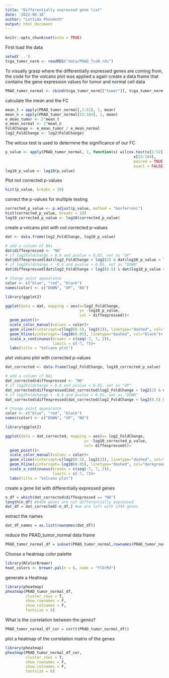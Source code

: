 ```yaml
---
title: "Differentially expressed gene list"
date: '2022-06-18'
author: "Lottida Phondeth"
output: html_document
---
```


```r
knitr::opts_chunk$set(echo = TRUE)
```

First load the data
```r
setwd('..')
tcga_tumor_norm <- readRDS("data/PRAD_TvsN.rds")

```

To visually grasp where the differentially expressed genes are coming from, the code for the volcano plot was applied a again 
create a data frame that contains the gene expression values for tumor and normal cell data
```r
PRAD_tumor_normal <- cbind(tcga_tumor_norm[["tumor"]], tcga_tumor_norm[["normal"]])

```
calculate the mean and the FC
```r
mean_t = apply(PRAD_tumor_normal[,1:52], 1, mean)
mean_n = apply(PRAD_tumor_normal[53:104], 1, mean)
e_mean_tumor <- 2^mean_t
e_mean_normal <- 2^mean_n
FoldChange <- e_mean_tumor / e_mean_normal
log2_FoldChange <- log2(FoldChange)
```

The wilcox test is used to determine the significance of our FC
```r
p_value <- apply(PRAD_tumor_normal, 1, function(x) wilcox.test(x[1:52], 
                                                         x[53:104], 
                                                         paired = TRUE,
                                                         exact = FALSE)$p.value)
log10_p_value <- log10(p_value)
```


Plot not corrected p-values
```r
hist(p_value, breaks = 20)
```


correct the p-values for multiple testing
```r
corrected_p_value <- p.adjust(p_value, method = "bonferroni")
hist(corrected_p_value, breaks = 20)
log10_corrected_p_value <- log10(corrected_p_value)
```
create a volcano plot with not corrected p-values
```r
dat <- data.frame(log2_FoldChange, log10_p_value)

# add a column of NAs
dat$diffexpressed <- "NO"
# if log2Foldchange > 0.6 and pvalue < 0.05, set as "UP" 
dat$diffexpressed[dat$log2_FoldChange > log2(2) & dat$log10_p_value < log10(0.05)] <- "UP"
# if log2Foldchange < -0.6 and pvalue < 0.05, set as "DOWN"
dat$diffexpressed[dat$log2_FoldChange < log2(0.5) & dat$log10_p_value < log10(0.05)] <- "DOWN"

# Change point appearance 
color <- c("blue", "red", "black")
names(color) <- c("DOWN", "UP", "NO")

library(ggplot2)

ggplot(data = dat, mapping = aes(x=log2_FoldChange, 
                                 y= -log10_p_value, 
                                 col = diffexpressed))+
  geom_point()+
  scale_color_manual(values = color)+
  geom_vline(xintercept=c(log2(0.5), log2(2)), linetype="dashed", col="black")+
  geom_hline(yintercept=-log10(0.05), linetype="dashed", col="black")+
  scale_x_continuous(breaks = c(seq(-7, 7, 2)),
                     limits = c(-7, 7))+
  labs(title = "Volcano plot")
```

plot volcano plot with corrected p-values
```r
dat_corrected <- data.frame(log2_FoldChange, log10_corrected_p_value)

# add a column of NAs
dat_corrected$diffexpressed <- "NO"
# if log2Foldchange > 0.6 and pvalue < 0.05, set as "UP" 
dat_corrected$diffexpressed[dat_corrected$log2_FoldChange > log2(2) & dat_corrected$log10_corrected_p_value < log10(0.05)] <- "UP"
# if log2Foldchange < -0.6 and pvalue < 0.05, set as "DOWN"
dat_corrected$diffexpressed[dat_corrected$log2_FoldChange < log2(0.5) & dat_corrected$log10_corrected_p_value < log10(0.05)] <- "DOWN"

# Change point appearance 
color <- c("blue", "red", "black")
names(color) <- c("DOWN", "UP", "NO")

library(ggplot2)

ggplot(data = dat_corrected, mapping = aes(x= log2_FoldChange, 
                                   y= -log10_corrected_p_value, 
                                   col= diffexpressed))+
  geom_point()+
  scale_color_manual(values = color)+
  geom_vline(xintercept=c(log2(0.5), log2(2)), linetype="dashed", col="darkgreen")+
  geom_hline(yintercept=-log10(0.05), linetype="dashed", col="darkgreen")+
  scale_x_continuous(breaks = c(seq(-7, 7, 2)),
                     limits = c(-7, 7))+
  labs(title = "Volcano plot")
```

create a gene list with differentially expressed genes

```r
n_df = which(dat_corrected$diffexpressed == "NO")
length(n_df) #6456 genes are not differentially expressed 
dat_df = dat_corrected[-n_df,] #we are left with 1345 genes
```

extract the names
```r
dat_df_names = as.list(rownames(dat_df))
```

reduce the PRAD_tumor_normal data frame
```r
PRAD_tumor_normal_df = subset(PRAD_tumor_normal,rownames(PRAD_tumor_normal) %in% dat_df_names)
```

Choose a heatmap color palette
```r
library(RColorBrewer)
heat_colors <- brewer.pal(n = 6, name = "YlOrRd")
```

generate a Heatmap
```r
library(pheatmap)
pheatmap(PRAD_tumor_normal_df,
         cluster_rows = T,
         show_rownames = F,
         show_colnames = F,
         fontsize = 8)
```

What is the correlation between the genes?
```r
PRAD_tumor_normal_df_cor = cor(t(PRAD_tumor_normal_df))
```

plot a heatmap of the correlation matrix of the genes
```r
library(pheatmap)
pheatmap(PRAD_tumor_normal_df_cor,
         cluster_rows = T,
         show_rownames = F,
         show_colnames = F,
         fontsize = 8)
```

